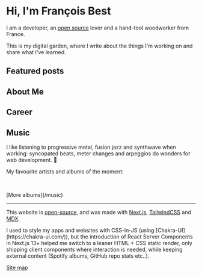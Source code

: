 
# Hi, I'm François Best

I am a developer, an [open source](/open-source) lover
and a hand-tool woodworker from France.

This is my digital garden, where I write about the things I'm working on
and share what I've learned.

<HireMe />

## Featured posts

<FeaturedPosts />

## About Me

<AboutMe />

## Career

<Career />

## Music

I like listening to progressive metal, fusion jazz and synthwave when working:<wbr/>
syncopated beats, meter changes and arpeggios do wonders for web development. 🤘

My favourite artists and albums of the moment:

<FavouriteArtists />

<br />

<FavouriteAlbums />

<p className="text-center">[More albums](/music)</p>

---

This website is [open-source](https://github.com/franky47/francoisbest.com),
and was made with [Next.js](https://nextjs.org), [TailwindCSS](https://tailwindcss.com)
and [MDX](https://mdxjs.com/).

<Note status="info">
  I used to style my apps and websites with CSS-in-JS (using
  [Chakra-UI](https://chakra-ui.com/)), but the introduction of React Server
  Components in Next.js 13+ helped me switch to a leaner HTML + CSS static
  render, only shipping client components where interaction is needed, while
  keeping external content (Spotify albums, GitHub repo stats etc..).
</Note>


<p className="!mt-12 text-center text-sm">
  <FiMap className="-mt-0.5 mr-1.5 inline-block" />
  <a href="/sitemap">Site map</a>
</p>

